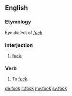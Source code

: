 ==English==

===Etymology===
Eye dialect of ''[[fuck]]''

===Interjection===
{{en-interj}}

# {{context|vulgar|Northern England|lang=en}} [[fuck]].

===Verb===
{{en-verb}}

# {{context|vulgar|Northern England|lang=en}} To [[fuck]].

[[de:fook]]
[[it:fook]]
[[my:fook]]
[[sv:fook]]